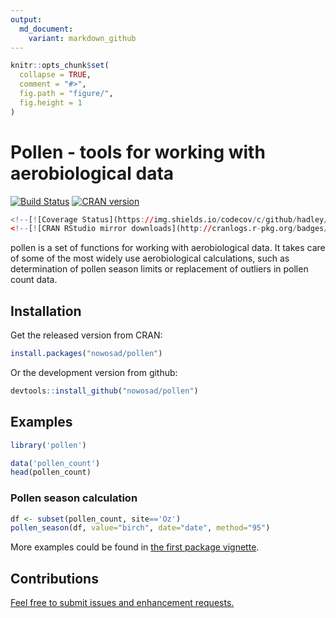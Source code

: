 ```yaml
---
output:
  md_document:
    variant: markdown_github
---
```


<!-- README.md is generated from README.Rmd. Please edit that file -->

```r
knitr::opts_chunk$set(
  collapse = TRUE,
  comment = "#>",
  fig.path = "figure/",
  fig.height = 1
)
```

# Pollen - tools for working with aerobiological data

[![Build Status](https://travis-ci.org/Nowosad/pollen.png?branch=master)](https://travis-ci.org/Nowosad/pollen)
[![CRAN version](http://www.r-pkg.org/badges/version/pollen)](http://cran.r-project.org/package=pollen)

```r
<!--[![Coverage Status](https://img.shields.io/codecov/c/github/hadley/lubridate/master.svg)](https://codecov.io/github/hadley/lubridate?branch=master)-->
<!--[![CRAN RStudio mirror downloads](http://cranlogs.r-pkg.org/badges/lubridate)](https://cran.r-project.org/package=lubridate)-->
```

pollen is a set of functions for working with aerobiological data. It takes care of some of the most widely use aerobiological calculations, such as determination of pollen season limits or replacement of outliers in pollen count data.

## Installation

Get the released version from CRAN:

```R
install.packages("nowosad/pollen")
```
Or the development version from github:

```R
devtools::install_github("nowosad/pollen")
```

## Examples

```r
library('pollen')
```

```r
data('pollen_count')
head(pollen_count)
```

### Pollen season calculation

```r
df <- subset(pollen_count, site=='Oz')
pollen_season(df, value="birch", date="date", method="95")
```

More examples could be found in [the first package vignette](https://github.com/Nowosad/pollen/blob/master/vignettes/intro.Rmd).

## Contributions

[Feel free to submit issues and enhancement requests.](https://github.com/Nowosad/pollen/issues)
